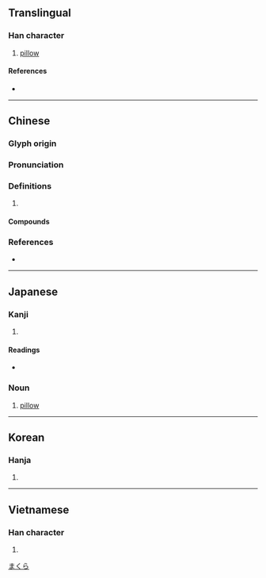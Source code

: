 {{character info/new}}
==Translingual==

===Han character===
{{Han char|rn=75|rad=木|as=04|sn=8|four=44912|canj=DLBU|ids=⿰木冘}}

# [[pillow]]

====References====
* {{Han ref|kx=0515.160|dkj=14546|dj=0903.150|hdz=21175.020|uh=6795|ud=26517|bh=AA45|bd=43589}}

----

==Chinese==
{{zh-forms}}

===Glyph origin===
{{Han etym}}

===Pronunciation===
{{zh-pron
|m=zhěn,zhèn
|c=zam2,zam3
|h=pfs=chṳ́m
|mn=chím
|mc=y
|oc=y
|cat=
}}

===Definitions===
{{zh-hanzi}}

# {{rfdef|zh}}

====Compounds====
{{zh-der|一枕黃粱|伏枕|倒枕捶床|倒枕搥床|傷亡枕藉|共枕|冰枕|同衾共枕|呂公枕|大衾長枕|大迎枕|奉枕席|孤衾獨枕|安枕|安枕無憂|安枕而臥|寢苫枕塊|寢苫枕草|就枕|引枕|戀枕|扇枕溫席|扇枕溫衾|扇枕溫被|打枕捶床|抱枕|拂枕席|拐枕|捶床拍枕|捶床搗枕|搗枕搥床|曲肱而枕|枕中書|枕中記|枕中鴻寶|枕冷衾寒|枕塊|枕套|枕巾|枕席|枕席之歡|枕心|枕戈嘗膽|枕戈坐甲|枕戈寢甲|枕戈待敵|枕戈待旦|枕戈汗馬|枕戈泣血|枕戈飲膽|枕木|枕榻|枕流漱石|枕石漱流|枕箱|枕經藉史|枕腕|枕藉|枕邊人|枕邊細語|枕邊靈|枕頭|枕頭箱|枕骨|枕髁|椎床倒枕|死傷相枕|死相枕藉|死者相枕|民不安枕|泣血枕戈|溫席扇枕|漱流枕石|漱石枕流|熨衣枕|玉枕|繡花枕頭|臥不安枕|菊枕|落枕|葄枕|薦枕|薦枕席|藉草枕塊|衾寒枕冷|衾枕|衾枕之樂|角枕|警枕|軌枕|遊仙枕|長枕大被|雞鳴枕|靠枕|餓殍枕藉|高枕|高枕不虞|高枕勿憂|高枕安寢|高枕安臥|高枕無事|高枕無憂|高枕無虞|高枕而眠|高枕而臥}}

===References===
* {{R:yue:Hanzi}}

----

==Japanese==

===Kanji===
{{ja-kanji|rs=木04}}

# {{defn|lang=ja|sort=木04}}

====Readings====
* {{ja-readings|on=[[ちん]] (chin)|kun=[[まくら]] (makura)}}

{{wikipedia|lang=ja}}

===Noun===
{{ja-noun|まくら}}

# [[pillow]]

[[Category:ja:Bedding|まくら]]

----

==Korean==

===Hanja===
{{ko-hanja|hangeul=침|eumhun=|rv=chim|mr=ch'im|y=chim}}

# {{defn|lang=ko|sort=木04}}

----

==Vietnamese==

===Han character===
{{vi-readings|rs=木04|hanviet=[[chẳm]], [[chắm]], [[chẩm]], [[chũm]], [[chấm]], [[chỏm]]}}

# {{defn|lang=vi|sort=木04}}